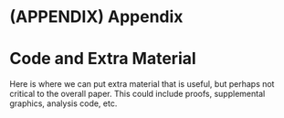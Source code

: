 # (APPENDIX) Appendix {-}

# Code and Extra Material {#app1}

Here is where we can put extra material that is useful, but perhaps not critical to the overall paper. This could include proofs, supplemental graphics, analysis code, etc.
